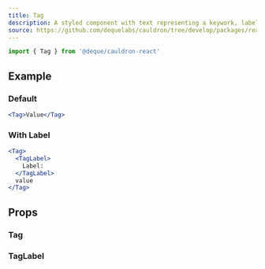 ```yaml
---
title: Tag
description: A styled component with text representing a keywork, label, or property.
source: https://github.com/dequelabs/cauldron/tree/develop/packages/react/src/components/Tag/index.tsx
---
```



```js
import { Tag } from '@deque/cauldron-react'
```

## Example

### Default

```jsx example
<Tag>Value</Tag>
```

### With Label

```jsx example
<Tag>
  <TagLabel>
    Label:
  </TagLabel>
  value
</Tag>
```


## Props

### Tag

<ComponentProps children={true} className={true} />

### TagLabel

<ComponentProps children={true} className={true} />